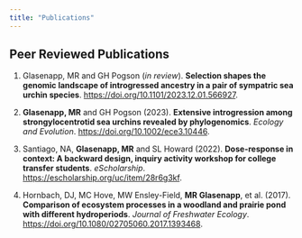 ```yaml
---
title: "Publications"
---
```


## Peer Reviewed Publications

1.  Glasenapp, MR and GH Pogson (*in review*). **Selection shapes the genomic landscape of introgressed ancestry in a pair of sympatric sea urchin species**. <https://doi.org/10.1101/2023.12.01.566927>.

2.  **Glasenapp, MR** and GH Pogson (2023). **Extensive introgression among strongylocentrotid sea urchins revealed by phylogenomics**. *Ecology and Evolution*. <https://doi.org/10.1002/ece3.10446>.

3.  Santiago, NA, **Glasenapp, MR** and SL Howard (2022). **Dose-response in context: A backward design, inquiry activity workshop for college transfer students**. *eScholarship*. <https://escholarship.org/uc/item/28r6g3kf>.

4.  Hornbach, DJ, MC Hove, MW Ensley-Field, **MR Glasenapp**, et al. (2017). **Comparison of ecosystem processes in a woodland and prairie pond with different hydroperiods**. *Journal of Freshwater Ecology*. <https://doi.org/10.1080/02705060.2017.1393468>.
